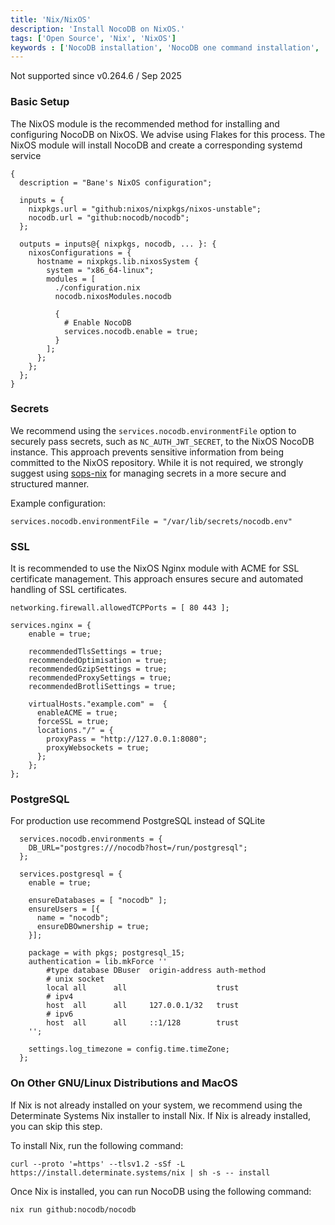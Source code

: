 ```yaml
---
title: 'Nix/NixOS'
description: 'Install NocoDB on NixOS.'
tags: ['Open Source', 'Nix', 'NixOS']
keywords : ['NocoDB installation', 'NocoDB one command installation', 'NocoDB prerequisites']
---
```


<Callout type="warning"> Not supported since v0.264.6 / Sep 2025 </Callout>

### Basic Setup
The NixOS module is the recommended method for installing and configuring NocoDB on NixOS. We advise using Flakes for this process. The NixOS module will install NocoDB and create a corresponding systemd service

```
{
  description = "Bane's NixOS configuration";

  inputs = {
    nixpkgs.url = "github:nixos/nixpkgs/nixos-unstable";
    nocodb.url = "github:nocodb/nocodb";
  };

  outputs = inputs@{ nixpkgs, nocodb, ... }: {
    nixosConfigurations = {
      hostname = nixpkgs.lib.nixosSystem {
        system = "x86_64-linux";
        modules = [
          ./configuration.nix
          nocodb.nixosModules.nocodb

          {
            # Enable NocoDB
            services.nocodb.enable = true;
          }
        ];
      };
    };
  };
}
```

### Secrets
We recommend using the `services.nocodb.environmentFile` option to securely pass secrets, such as `NC_AUTH_JWT_SECRET`, to the NixOS NocoDB instance. This approach prevents sensitive information from being committed to the NixOS repository. While it is not required, we strongly suggest using [sops-nix](https://github.com/Mic92/sops-nix) for managing secrets in a more secure and structured manner.

Example configuration:

```
services.nocodb.environmentFile = "/var/lib/secrets/nocodb.env"
```

### SSL
It is recommended to use the NixOS Nginx module with ACME for SSL certificate management. This approach ensures secure and automated handling of SSL certificates.

```
networking.firewall.allowedTCPPorts = [ 80 443 ];

services.nginx = {
    enable = true;

    recommendedTlsSettings = true;
    recommendedOptimisation = true;
    recommendedGzipSettings = true;
    recommendedProxySettings = true;
    recommendedBrotliSettings = true;

    virtualHosts."example.com" =  {
      enableACME = true;
      forceSSL = true;
      locations."/" = {
        proxyPass = "http://127.0.0.1:8080";
        proxyWebsockets = true;
      };
    };
};
```

### PostgreSQL
For production use recommend PostgreSQL instead of SQLite

```
  services.nocodb.environments = {
    DB_URL="postgres:///nocodb?host=/run/postgresql";
  };

  services.postgresql = {
    enable = true;

    ensureDatabases = [ "nocodb" ];
    ensureUsers = [{
      name = "nocodb";
      ensureDBOwnership = true;
    }];

    package = with pkgs; postgresql_15;
    authentication = lib.mkForce ''
        #type database DBuser  origin-address auth-method
        # unix socket
        local all      all                    trust
        # ipv4
        host  all      all     127.0.0.1/32   trust
        # ipv6
        host  all      all     ::1/128        trust
    '';

    settings.log_timezone = config.time.timeZone;
  };
```

### On Other GNU/Linux Distributions and MacOS

If Nix is not already installed on your system, we recommend using the Determinate Systems Nix installer to install Nix. If Nix is already installed, you can skip this step.

To install Nix, run the following command:

```
curl --proto '=https' --tlsv1.2 -sSf -L https://install.determinate.systems/nix | sh -s -- install
```

Once Nix is installed, you can run NocoDB using the following command:
```
nix run github:nocodb/nocodb
```
